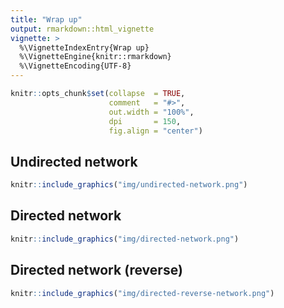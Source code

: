 ```yaml
---
title: "Wrap up"
output: rmarkdown::html_vignette
vignette: >
  %\VignetteIndexEntry{Wrap up}
  %\VignetteEngine{knitr::rmarkdown}
  %\VignetteEncoding{UTF-8}
---
```


```r
knitr::opts_chunk$set(collapse  = TRUE,
                      comment   = "#>",
                      out.width = "100%",
                      dpi       = 150,
                      fig.align = "center")
```


## Undirected network

```r
knitr::include_graphics("img/undirected-network.png")
```


## Directed network

```r
knitr::include_graphics("img/directed-network.png")
```




## Directed network (reverse)


```r
knitr::include_graphics("img/directed-reverse-network.png")
```


